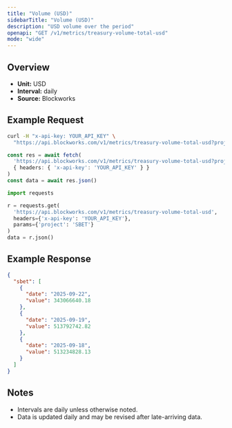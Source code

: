 ```yaml
---
title: "Volume (USD)"
sidebarTitle: "Volume (USD)"
description: "USD volume over the period"
openapi: "GET /v1/metrics/treasury-volume-total-usd"
mode: "wide"
---
```


## Overview

- **Unit:** USD
- **Interval:** daily
- **Source:** Blockworks

## Example Request

<CodeGroup>

```bash cURL
curl -H "x-api-key: YOUR_API_KEY" \
  "https://api.blockworks.com/v1/metrics/treasury-volume-total-usd?project=SBET"
```

```typescript TypeScript
const res = await fetch(
  'https://api.blockworks.com/v1/metrics/treasury-volume-total-usd?project=SBET',
  { headers: { 'x-api-key': 'YOUR_API_KEY' } }
)
const data = await res.json()
```

```python Python
import requests

r = requests.get(
  'https://api.blockworks.com/v1/metrics/treasury-volume-total-usd',
  headers={'x-api-key': 'YOUR_API_KEY'},
  params={'project': 'SBET'}
)
data = r.json()
```

</CodeGroup>

## Example Response

```json
{
  "sbet": [
    {
      "date": "2025-09-22",
      "value": 343066640.18
    },
    {
      "date": "2025-09-19",
      "value": 513792742.82
    },
    {
      "date": "2025-09-18",
      "value": 513234828.13
    }
  ]
}
```

## Notes
- Intervals are daily unless otherwise noted.
- Data is updated daily and may be revised after late-arriving data.